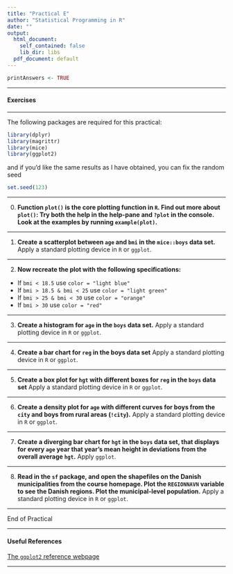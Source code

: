 ---
title: "Practical E"
author: "Statistical Programming in R"
date: ""
output:
  html_document: 
    self_contained: false
    lib_dir: libs
  pdf_document: default
---


```{r echo=FALSE}
printAnswers <- TRUE
```

---

#### Exercises 

---

The following packages are required for this practical:

```{r, message=FALSE}
library(dplyr)
library(magrittr)
library(mice)
library(ggplot2)
```

and if you'd like the same results as I have obtained, you can fix the random seed

```{r cache=TRUE}
set.seed(123)
```

---

0. **Function `plot()` is the core plotting function in `R`. Find out more about `plot()`: Try both the help in the help-pane and `?plot` in the console. Look at the examples by running `example(plot)`.**

---

1. **Create a scatterplot between `age` and `bmi` in the `mice::boys` data set.**
Apply a standard plotting device in `R` or `ggplot`.
<!-- With a standard plotting device in `R`: -->

---

2. **Now recreate the plot with the following specifications:**

- If `bmi < 18.5` use `color = "light blue"`
- If `bmi > 18.5 & bmi < 25` use `color = "light green"`
- If `bmi > 25 & bmi < 30` use `color = "orange"`
- If `bmi > 30` use `color = "red"`


---

3. **Create a histogram for `age` in the `boys` data set.** 
Apply a standard plotting device in `R` or `ggplot`.

---

4. **Create a bar chart for `reg` in the boys data set**
Apply a standard plotting device in `R` or `ggplot`.
<!-- With a standard plotting device in `R`: -->

---

5. **Create a box plot for `hgt` with different boxes for `reg` in the `boys` data set**
Apply a standard plotting device in `R` or `ggplot`.
<!-- With a standard plotting device in `R`: -->

---

6. **Create a density plot for `age` with different curves for boys from the `city` and boys from rural areas (`!city`).** 
Apply a standard plotting device in `R` or `ggplot`.

---

7. **Create a diverging bar chart for `hgt` in the `boys` data set, that displays for every `age` year that year's mean height in deviations from the overall average `hgt`.** 
Apply `ggplot`.

---

8. **Read in the `sf` package, and open the shapefiles on the Danish municipalities from the course homepage. Plot the `REGIONNAVN` variable to see the Danish regions. Plot the municipal-level population.** Apply a standard plotting device in `R` or `ggplot`.


---

End of Practical

---

#### Useful References

[The `ggplot2` reference webpage](https://ggplot2.tidyverse.org/reference/index.html)


---


